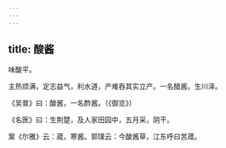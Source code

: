 ```yaml
---
---
---
```

title: 酸酱
---



味酸平。

主热烦满，定志益气，利水道，产难吞其实立产。一名醋酱。生川泽。

《吴普》曰：酸酱，一名酢酱。（《御览》）

《名医》曰：生荆楚，及人家田园中，五月采，阴干。

案《尔雅》云：葴，寒酱。郭璞云：今酸酱草，江东呼曰苦葴。